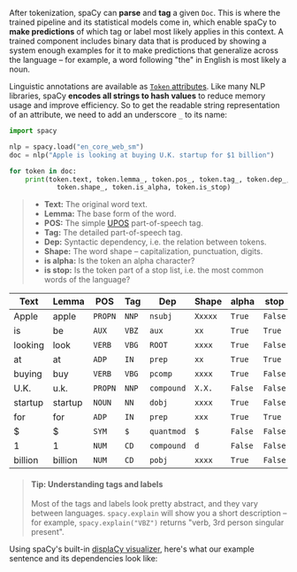 After tokenization, spaCy can **parse** and **tag** a given `Doc`. This is where
the trained pipeline and its statistical models come in, which enable spaCy to
**make predictions** of which tag or label most likely applies in this context.
A trained component includes binary data that is produced by showing a system
enough examples for it to make predictions that generalize across the language –
for example, a word following "the" in English is most likely a noun.

Linguistic annotations are available as
[`Token` attributes](/api/token#attributes). Like many NLP libraries, spaCy
**encodes all strings to hash values** to reduce memory usage and improve
efficiency. So to get the readable string representation of an attribute, we
need to add an underscore `_` to its name:

```python {executable="true"}
import spacy

nlp = spacy.load("en_core_web_sm")
doc = nlp("Apple is looking at buying U.K. startup for $1 billion")

for token in doc:
    print(token.text, token.lemma_, token.pos_, token.tag_, token.dep_,
            token.shape_, token.is_alpha, token.is_stop)
```

> - **Text:** The original word text.
> - **Lemma:** The base form of the word.
> - **POS:** The simple [UPOS](https://universaldependencies.org/u/pos/)
>   part-of-speech tag.
> - **Tag:** The detailed part-of-speech tag.
> - **Dep:** Syntactic dependency, i.e. the relation between tokens.
> - **Shape:** The word shape – capitalization, punctuation, digits.
> - **is alpha:** Is the token an alpha character?
> - **is stop:** Is the token part of a stop list, i.e. the most common words of
>   the language?

| Text    | Lemma   | POS     | Tag   | Dep        | Shape   | alpha   | stop    |
| ------- | ------- | ------- | ----- | ---------- | ------- | ------- | ------- |
| Apple   | apple   | `PROPN` | `NNP` | `nsubj`    | `Xxxxx` | `True`  | `False` |
| is      | be      | `AUX`   | `VBZ` | `aux`      | `xx`    | `True`  | `True`  |
| looking | look    | `VERB`  | `VBG` | `ROOT`     | `xxxx`  | `True`  | `False` |
| at      | at      | `ADP`   | `IN`  | `prep`     | `xx`    | `True`  | `True`  |
| buying  | buy     | `VERB`  | `VBG` | `pcomp`    | `xxxx`  | `True`  | `False` |
| U.K.    | u.k.    | `PROPN` | `NNP` | `compound` | `X.X.`  | `False` | `False` |
| startup | startup | `NOUN`  | `NN`  | `dobj`     | `xxxx`  | `True`  | `False` |
| for     | for     | `ADP`   | `IN`  | `prep`     | `xxx`   | `True`  | `True`  |
| \$      | \$      | `SYM`   | `$`   | `quantmod` | `$`     | `False` | `False` |
| 1       | 1       | `NUM`   | `CD`  | `compound` | `d`     | `False` | `False` |
| billion | billion | `NUM`   | `CD`  | `pobj`     | `xxxx`  | `True`  | `False` |

> #### Tip: Understanding tags and labels
>
> Most of the tags and labels look pretty abstract, and they vary between
> languages. `spacy.explain` will show you a short description – for example,
> `spacy.explain("VBZ")` returns "verb, 3rd person singular present".

Using spaCy's built-in [displaCy visualizer](/usage/visualizers), here's what
our example sentence and its dependencies look like:

<ImageScrollable
  src="/images/displacy-long.svg"
  width={1975}
/>
